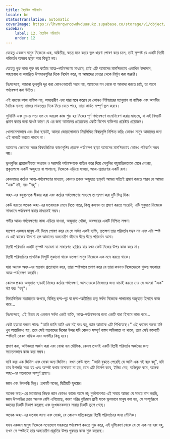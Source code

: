 ```yaml
---
title: বৈপ্লবিক পরিবর্তন
locale: bn
statusTranslation: automatic
coverImage: https://lhvmrqwrcowdvduuaukz.supabase.co/storage/v1/object/public/strapi-uploads/small_cover-tratado-de-psicologia-revolucionaria.webp-5e15e1cec4e0ebebcde5d7fc7565d8fd.webp
sidebar:
    label: 12. বৈপ্লবিক পরিবর্তন
    order: 12
---
```

যেহেতু একজন মানুষ নিজেকে এক, অদ্বিতীয়, স্বতন্ত্র মনে করার ভুল ধারণা পোষণ করে চলে, তাই সুস্পষ্ট যে একটি বিপ্লবী পরিবর্তন অসম্ভব ছাড়া আর কিছুই নয়।

যেহেতু গুহ্য কাজ শুরু হয় কঠোর আত্ম-পর্যবেক্ষণের মাধ্যমে, তাই এটি আমাদের মানসিকতার একাধিক উপাদান, অহংবোধ বা অবাঞ্ছিত উপাদানগুলির দিকে নির্দেশ করে, যা আমাদের ভেতর থেকে নির্মূল করা জরুরি।

নিঃসন্দেহে, অজানা ভুলগুলি দূর করা কোনওভাবেই সম্ভব নয়, আমাদের মন থেকে যা আলাদা করতে চাই, তা আগে পর্যবেক্ষণ করা উচিত।

এই ধরনের কাজ বাহ্যিক নয়, অভ্যন্তরীণ এবং যারা মনে করেন যে কোনও শিষ্টাচারের ম্যানুয়াল বা বাহ্যিক এবং অগভীর নৈতিক ব্যবস্থা তাদের সাফল্যের দিকে নিয়ে যেতে পারে, তারা কার্যত সম্পূর্ণ ভুল করবে।

সুনির্দিষ্ট এবং চূড়ান্ত সত্য হল যে অন্তরঙ্গ কাজ শুরু হয় নিজের পূর্ণ পর্যবেক্ষণে মনোনিবেশ করার মাধ্যমে, যা এই বিষয়টি প্রমাণ করার জন্য যথেষ্ট কারণ যে এর জন্য আমাদের প্রত্যেকের একটি বিশেষ ব্যক্তিগত প্রচেষ্টার প্রয়োজন।

খোলামেলাভাবে এবং দ্বিধা ছাড়াই, আমরা জোরালোভাবে নিম্নলিখিত বিষয়গুলি নিশ্চিত করি: কোনও মানুষ আমাদের জন্য এই কাজটি করতে পারবে না।

আমাদের ভেতরের সমস্ত বিষয়ভিত্তিক কারণগুলির প্রত্যক্ষ পর্যবেক্ষণ ছাড়া আমাদের মানসিকতায় কোনও পরিবর্তন সম্ভব নয়।

ভুলগুলির প্রয়োজনীয়তা অধ্যয়ন ও সরাসরি পর্যবেক্ষণকে বাতিল করে দিয়ে সেগুলির বহুমাত্রিকতাকে মেনে নেওয়া, প্রকৃতপক্ষে একটি অজুহাত বা পালানো, নিজেকে এড়িয়ে যাওয়া, আত্ম-প্রতারণার একটি রূপ।

কেবলমাত্র কঠোর আত্ম-পর্যবেক্ষণের মাধ্যমে, কোনও প্রকার অজুহাত ছাড়াই আমরা সত্যিই প্রমাণ করতে পারব যে আমরা "এক" নই, বরং "বহু"।

অহং-এর বহুবচনকে স্বীকার করা এবং কঠোর পর্যবেক্ষণের মাধ্যমে তা প্রমাণ করা দুটি ভিন্ন দিক।

কেউ হয়তো অনেক অহং-এর মতবাদকে মেনে নিতে পারে, কিন্তু কখনও তা প্রমাণ করতে পারেনি; এটি শুধুমাত্র নিজেকে সাবধানে পর্যবেক্ষণ করার মাধ্যমেই সম্ভব।

গভীর আত্ম-পর্যবেক্ষণের কাজ এড়িয়ে যাওয়া, অজুহাত খোঁজা, অবক্ষয়ের একটি নিশ্চিত লক্ষণ।

যতক্ষণ একজন মানুষ এই বিভ্রম পোষণ করে যে সে সর্বদা একই ব্যক্তি, ততক্ষণ তার পরিবর্তন সম্ভব নয় এবং এটা স্পষ্ট যে এই কাজের উদ্দেশ্য হল আমাদের অভ্যন্তরীণ জীবনে ধীরে ধীরে পরিবর্তন আনা।

বিপ্লবী পরিবর্তন একটি সুস্পষ্ট সম্ভাবনা যা সাধারণত হারিয়ে যায় যখন কেউ নিজের উপর কাজ করে না।

বিপ্লবী পরিবর্তনের প্রাথমিক বিন্দুটি লুকানো থাকে যতক্ষণ মানুষ নিজেকে এক মনে করতে থাকে।

যারা অনেক অহং-এর মতবাদ প্রত্যাখ্যান করে, তারা স্পষ্টভাবে প্রমাণ করে যে তারা কখনও নিজেদেরকে গুরুত্ব সহকারে আত্ম-পর্যবেক্ষণ করেনি।

কোনও প্রকার অজুহাত ছাড়াই নিজের কঠোর পর্যবেক্ষণ, আমাদেরকে নিজেদের জন্য যাচাই করতে দেয় যে আমরা "এক" নই বরং "বহু"।

বিষয়ভিত্তিক মতামতের জগতে, বিভিন্ন ছদ্ম-গূঢ় বা ছদ্ম-অতীন্দ্রিয় তত্ত্ব সর্বদা নিজেকে পালানোর অজুহাত হিসাবে কাজ করে...

নিঃসন্দেহে, এই বিভ্রম যে একজন সর্বদা একই ব্যক্তি, আত্ম-পর্যবেক্ষণের জন্য একটি বাধা হিসাবে কাজ করে...

কেউ হয়তো বলতে পারে: "আমি জানি আমি এক নই বরং বহু, জ্ঞান আমাকে এটি শিখিয়েছে।" এই ধরনের বক্তব্য যদি খুব আন্তরিকও হয়, তবে সেই মতবাদের দিকের উপর যদি কোনও সম্পূর্ণ বাস্তব অভিজ্ঞতা না থাকে, তবে সেই বক্তব্যটি স্পষ্টতই কেবল বাহ্যিক এবং অগভীর কিছু হবে।

প্রমাণ করা, অভিজ্ঞতা অর্জন করা এবং বোঝা হল মৌলিক, কেবল তখনই একটি বিপ্লবী পরিবর্তন অর্জনের জন্য সচেতনভাবে কাজ করা সম্ভব।

দাবি করা এক জিনিস এবং বোঝা অন্য জিনিস। যখন কেউ বলে: "আমি বুঝতে পেরেছি যে আমি এক নই বরং বহু", যদি তার উপলব্ধি সত্য হয় এবং অস্পষ্ট কথার অসারতা না হয়, তবে এটি নির্দেশ করে, ইঙ্গিত দেয়, অভিযুক্ত করে, অনেক অহং-এর মতবাদের সম্পূর্ণ প্রমাণ।

জ্ঞান এবং উপলব্ধি ভিন্ন। প্রথমটি মনের, দ্বিতীয়টি হৃদয়ের।

অনেক অহং-এর মতবাদের নিছক জ্ঞান কোনও কাজে আসে না; দুর্ভাগ্যবশত এই সময়ে আমরা যে সময়ে বাস করছি, জ্ঞান উপলব্ধির চেয়ে অনেক বেশি এগিয়েছে, কারণ দরিদ্র বুদ্ধিমান প্রাণী যাকে ভুলভাবে মানুষ বলা হয়, সে সম্পূর্ণরূপে জ্ঞানের দিকটি বিকাশ করেছে এবং দুঃখজনকভাবে সত্তার দিকটি ভুলে গেছে।

অনেক অহং-এর মতবাদ জানা এবং বোঝা, যে কোনও সত্যিকারের বিপ্লবী পরিবর্তনের জন্য মৌলিক।

যখন একজন মানুষ নিজেকে মনোযোগ সহকারে পর্যবেক্ষণ করতে শুরু করে, এই দৃষ্টিকোণ থেকে যে সে এক নয় বরং বহু, তখন সে স্পষ্টতই তার অভ্যন্তরীণ প্রকৃতির উপর গুরুতর কাজ শুরু করেছে।

